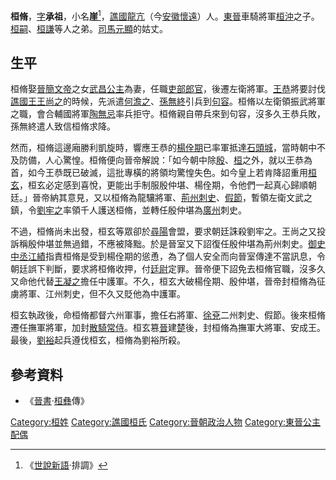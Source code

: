 '''桓脩'''，[[表字|字]]'''承祖'''，小名'''崖'''<ref>《[[世說新語|世說新語]]·排調》</ref>，[[譙國|譙國]][[龍亢|龍亢]]（今[[安徽|安徽]][[懷遠|懷遠]]）人。[[東晉|東晉]]車騎將軍[[桓沖|桓沖]]之子。[[桓嗣|桓嗣]]、[[桓謙|桓謙]]等人之弟。[[司馬元顯|司馬元顯]]的姑丈。

==生平==
桓脩娶[[晉簡文帝|晉簡文帝]]之女[[武昌公主|武昌公主]]為妻，任職[[吏部|吏部]][[郎官|郎官]]，後遷左衛將軍。[[王恭|王恭]]將要討伐[[譙國|譙國]][[王|王]][[王尚之|王尚之]]的時候，先派遣[[何澹之|何澹之]]、[[孫無終|孫無終]]引兵到[[句容|句容]]。桓脩以左衛領振武將軍之職，會合輔國將軍[[陶無忌|陶無忌]]率兵拒守。桓脩親自帶兵來到句容，沒多久王恭兵敗，孫無終遣人致信桓脩求降。

然而，桓脩這邊廂勝利凱旋時，響應王恭的[[楊佺期|楊佺期]]已率軍抵達[[石頭城|石頭城]]，當時朝中不及防備，人心驚惶。桓脩便向晉帝解說：「如今朝中除[[殷仲堪|殷]]、[[桓玄|桓]]之外，就以王恭為首，如今王恭既已破滅，這批專橫的將領均驚惶失色。如今皇上若肯降詔重用[[桓玄|桓玄]]，桓玄必定感到喜悅，更能出手制服殷仲堪、楊佺期，令他們一起真心歸順朝廷。」晉帝納其意見，又以桓脩為龍驤將軍、[[荊州|荊州]][[刺史|刺史]]、[[假節|假節]]，暫領左衛文武之鎮，令[[劉牢之|劉牢之]]率領千人護送桓脩，並轉任殷仲堪為[[廣州|廣州]]刺史。

不過，桓脩尚未出發，桓玄等眾卻於[[尋陽|尋陽]]會盟，要求朝廷誅殺劉牢之。王尚之又投訴稱殷仲堪並無過錯，不應被降黜。於是晉室又下詔復任殷仲堪為荊州刺史。[[御史中丞|御史中丞]][[江績|江績]]指責桓脩是受到楊佺期的慫恿，為了個人安全而向晉室傳達不當訊息，令朝廷誤下判斷，要求將桓脩收押，付[[廷尉|廷尉]]定罪。晉帝便下詔免去桓脩官職，沒多久又命他代替[[王凝之|王凝之]]擔任中護軍。不久，桓玄大破楊佺期、殷仲堪，晉帝封桓脩為征虜將軍、江州刺史，但不久又貶他為中護軍。

桓玄執政後，命桓脩都督六州軍事，擔任右將軍、[[徐州|徐]][[兗州|兗]]二州刺史、假節。後來桓脩遷任撫軍將軍，加封[[散騎常侍|散騎常侍]]。桓玄篡[[東晉|晉]]建[[桓楚|楚]]後，封桓脩為撫軍大將軍、安成王。最後，[[劉裕|劉裕]]起兵遵伐桓玄，桓脩為劉裕所殺。

==參考資料==
*《[[晉書|晉書]]·[[桓彝|桓彝]]傳》

[[Category:桓姓|Category:桓姓]]
[[Category:譙國桓氏|Category:譙國桓氏]]
[[Category:晉朝政治人物|Category:晉朝政治人物]]
[[Category:東晉公主配偶|Category:東晉公主配偶]]